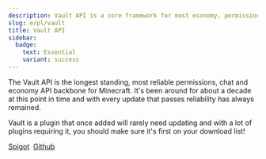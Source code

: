 ```yaml
---
description: Vault API is a core framework for most economy, permission and chat plugins and has become a key dependency for many plugins.
slug: e/pl/vault
title: Vault API
sidebar:
  badge:
    text: Essential
    variant: success
---
```


The Vault API is the longest standing, most reliable permissions, chat and economy API backbone for Minecraft. It's been around for about a decade at this point in time and with every update that passes reliability has always remained.

Vault is a plugin that once added will rarely need updating and with a lot of plugins requiring it, you should make sure it's first on your download list!

<div>
<a class="button button--outline button--primary" href="https://www.spigotmc.org/resources/vault.34315/">Spigot</a>&nbsp;
<a class="button button--outline button--primary" href="https://github.com/MilkBowl/Vault">Github</a>
</div>